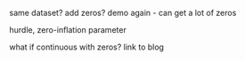 same dataset? add zeros?
demo again - can get a lot of zeros

hurdle, zero-inflation parameter

what if continuous with zeros? link to blog
